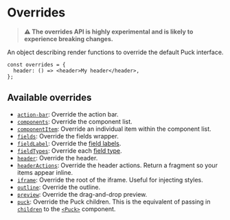 # Overrides

> **⚠️ The overrides API is highly experimental and is likely to experience breaking changes.**

An object describing render functions to override the default Puck interface.

```tsx copy
const overrides = {
  header: () => <header>My header</header>,
};
```

## Available overrides

- [`action-bar`](overrides/action-bar): Override the action bar.
- [`components`](overrides/components): Override the component list.
- [`componentItem`](overrides/component-item): Override an individual item within the component list.
- [`fields`](overrides/fields): Override the fields wrapper.
- [`fieldLabel`](overrides/field-label): Override the [field labels](/docs/api-reference/configuration/field-label).
- [`fieldTypes`](overrides/field-types): Override each [field type](/docs/api-reference/fields).
- [`header`](overrides/header): Override the header.
- [`headerActions`](overrides/header-actions): Override the header actions. Return a fragment so your items appear inline.
- [`iframe`](overrides/iframe): Override the root of the iframe. Useful for injecting styles.
- [`outline`](overrides/outline): Override the outline.
- [`preview`](overrides/preview): Override the drag-and-drop preview.
- [`puck`](overrides/puck): Override the Puck children. This is the equivalent of passing in [`children`](/docs/api-reference/components/puck#children) to the [`<Puck>`](/docs/api-reference/components/puck) component.
